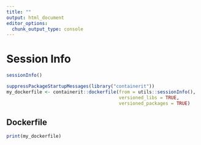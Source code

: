 ```yaml
---
title: ""
output: html_document
editor_options: 
  chunk_output_type: console
---
```

# Session Info
```r
sessionInfo()
```

```r
suppressPackageStartupMessages(library("containerit"))
my_dockerfile <- containerit::dockerfile(from = utils::sessionInfo(),
                                         versioned_libs = TRUE,
                                         versioned_packages = TRUE)
```

## Dockerfile
```r
print(my_dockerfile)
```
